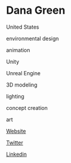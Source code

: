 # Dana Green

<Location>

United States

</Location>



<Skills>

environmental design

animation

Unity

Unreal Engine

3D modeling

lighting

concept creation

art

</Skills>

<Personal>

[Website](https://artbydanagreen.com/)

[Twitter](https://twitter.com/danagreencg)

[Linkedin](https://www.linkedin.com/in/danagreendesigns/)

</Personal>


